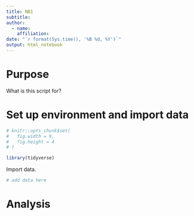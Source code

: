 ```yaml
---
title: NB1
subtitle:
author:
  - name:
    affiliation:
date: "`r format(Sys.time(), '%B %d, %Y')`"
output: html_notebook
---
```


# Purpose

What is this script for?

# Set up environment and import data

```r
# knitr::opts_chunk$set(
#   fig.width = 9,
#   fig.height = 4
# )
```

```r
library(tidyverse)
```
 
Import data.

```r
# add data here
```

# Analysis
